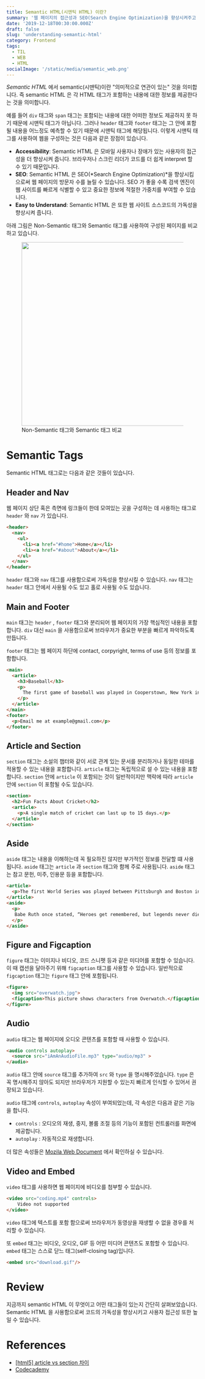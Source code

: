 ```yaml
---
title: Semantic HTML(시맨틱 HTML) 이란?
summary: '웹 페이지의 접근성과 SEO(Search Engine Optimization)을 향상시켜주고 코드의 가독성을 높여주는 Semantic HTML에 대해서 알아보고, semantic 태그들에는 어떤 것들이 있는지 알아봅시다.'
date: '2019-12-18T00:30:00.000Z'
draft: false
slug: 'understanding-semantic-html'
category: Frontend
tags:
  - TIL
  - WEB
  - HTML
socialImage: '/static/media/semantic_web.png'
---
```


_Semantic HTML_ 에서 semantic(시맨틱)이란 "의미적으로 연관이 있는" 것을 의미합니다. 즉 semantic HTML 은 각 HTML 태그가 포함하는 내용에 대한 정보를 제공한다는 것을 의미합니다.

예를 들어 `div` 태그와 `span` 태그는 포함되는 내용에 대한 어떠한 정보도 제공하지 못 하기 때문에 시맨틱 태그가 아닙니다. 그러나 `header` 태그와 `footer` 태그는 그 안에 포함될 내용을 어느정도 예측할 수 있기 때문에 시맨틱 태그에 해당됩니다. 이렇게 시맨틱 태그를 사용하여 웹을 구성하는 것은 다음과 같은 장점이 있습니다.

- **Accessibility**: Semantic HTML 은 모바일 사용자나 장애가 있는 사용자의 접근성을 더 향상시켜 줍니다. 브라우저나 스크린 리더가 코드를 더 쉽게 interpret 할 수 있기 때문입니다.
- **SEO**: Semantic HTML 은 SEO(*Search Engine Optimization)*을 향상시킴으로써 웹 페이지의 방문자 수를 늘릴 수 있습니다. SEO 가 좋을 수록 검색 엔진이 웹 사이트를 빠르게 식별할 수 있고 중요한 정보에 적절한 가중치를 부여할 수 있습니다.
- **Easy to Understand**: Semantic HTML 은 또한 웹 사이트 소스코드의 가독성을 향상시켜 줍니다.

아래 그림은 Non-Semantic 태그와 Semantic 태그를 사용하여 구성된 페이지를 비교하고 있습니다.

<figure>
  <img
    width="480"
    src="https://codecademy-content.s3.amazonaws.com/courses/Semantic+HTML/SemanticVSNonSemantic-Diagram.svg"
  />
  <figcaption style={{ textAlign: 'center', color: 'grey' }}>
    Non-Semantic 태그와 Semantic 태그 비교
  </figcaption>
</figure>

# Semantic Tags

Semantic HTML 태그로는 다음과 같은 것들이 있습니다.

## Header and Nav

웹 페이지 상단 혹은 측면에 링크들이 한데 모여있는 곳을 구성하는 데 사용하는 태그로 `header` 와 `nav` 가 있습니다.

```HTML
<header>
  <nav>
    <ul>
      <li><a href="#home">Home</a></li>
      <li><a href="#about">About</a></li>
    </ul>
  </nav>
</header>
```

`header` 태그와 `nav` 태그를 사용함으로써 가독성을 향상시킬 수 있습니다. `nav` 태그는 `header` 태그 안에서 사용될 수도 있고 홀로 사용될 수도 있습니다.

## Main and Footer

`main` 태그는 `header` , `footer` 태그와 분리되어 웹 페이지의 가장 핵심적인 내용을 포함합니다. `div` 대신 `main` 을 사용함으로써 브라우저가 중요한 부분을 빠르게 파악하도록 만듭니다.

`footer` 태그는 웹 페이지 하단에 contact, corpyright, terms of use 등의 정보를 포함합니다.

```HTML
<main>
  <article>
    <h3>Baseball</h3>
    <p>
      The first game of baseball was played in Cooperstown, New York in the summer of 1839.
    </p>
  </article>
</main>
<footer>
  <p>Email me at example@gmail.com</p>
</footer>
```

## Article and Section

`section` 태그는 소설의 챕터와 같이 서로 관계 있는 문서를 분리하거나 동일한 테마를 적용할 수 있는 내용을 포함합니다. `article` 태그는 독립적으로 설 수 있는 내용을 포함합니다. `section` 안에 `article` 이 포함되는 것이 일반적이지만 맥락에 따라 `article` 안에 `section` 이 포함될 수도 있습니다.

```HTML
<section>
  <h2>Fun Facts About Cricket</h2>
  <article>
    <p>A single match of cricket can last up to 15 days.</p>
  </article>
</section>
```

## Aside

`aside` 태그는 내용을 이해하는데 꼭 필요하진 않지만 부가적인 정보를 전달할 떄 사용됩니다. `aside` 태그는 `article` 과 `section` 태그와 함께 주로 사용됩니다. `aside` 태그는 참고 문헌, 미주, 인용문 등을 포함합니다.

```HTML
<article>
  <p>The first World Series was played between Pittsburgh and Boston in 1903 and was a nine-game series.</p>
</article>
<aside>
  <p>
   Babe Ruth once stated, “Heroes get remembered, but legends never die.”
  </p>
</aside>
```

## Figure and Figcaption

`figure` 태그는 이미지나 비디오, 코드 스니펫 등과 같은 미디어를 포함할 수 있습니다. 이 때 캡션을 달아주기 위해 `figcaption` 태그를 사용할 수 있습니다. 일반적으로 `figcaption` 태그는 `figure` 태그 안에 포함됩니다.

```HTML
<figure>
  <img src="overwatch.jpg">
  <figcaption>This picture shows characters from Overwatch.</figcaption>
</figure>
```

## Audio

`audio` 태그는 웹 페이지에 오디오 콘텐츠를 포함할 때 사용할 수 있습니다.

```HTML
<audio controls autoplay>
  <source src="iAmAnAudioFile.mp3" type="audio/mp3" >
</audio>
```

`audio` 태그 안에 `source` 태그를 추가하여 `src` 와 `type` 을 명시해주었습니다. `type` 은 꼭 명시해주지 않아도 되지만 브라우저가 지원할 수 있는지 빠르게 인식할 수 있어서 권장되고 있습니다.

`audio` 태그에 `controls`, `autoplay` 속성이 부여되었는데, 각 속성은 다음과 같은 기능을 합니다.

- `controls` : 오디오의 재생, 중지, 볼륨 조절 등의 기능이 포함된 컨트롤러를 화면에 제공합니다.
- `autoplay` : 자동적으로 재생합니다.

더 많은 속성들은 [Mozila Web Document](https://developer.mozilla.org/en-US/docs/Web/HTML/Element/audio#Attributes) 에서 확인하실 수 있습니다.

## Video and Embed

`video` 태그를 사용하면 웹 페이지에 비디오를 첨부할 수 있습니다.

```HTML
<video src="coding.mp4" controls>
	Video not supported
</video>
```

`video` 태그에 텍스트를 포함 함으로써 브라우저가 동영상을 재생할 수 없을 경우를 처리할 수 있습니다.

또 `embed` 태그는 비디오, 오디오, GIF 등 어떤 미디어 콘텐츠도 포함할 수 있습니다. `embed` 태그는 스스로 닫느 태그(self-closing tag)입니다.

```HTML
<embed src="download.gif"/>
```

# Review

지금까지 semantic HTML 이 무엇이고 어떤 태그들이 있는지 간단히 살펴보았습니다. Semantic HTML 을 사용함으로써 코드의 가독성을 향상시키고 사용자 접근성 또한 높일 수 있습니다.

# References

- [[html5] article vs section 차이](https://aboooks.tistory.com/346)
- [Codecademy](http://www.codecademy.com)
